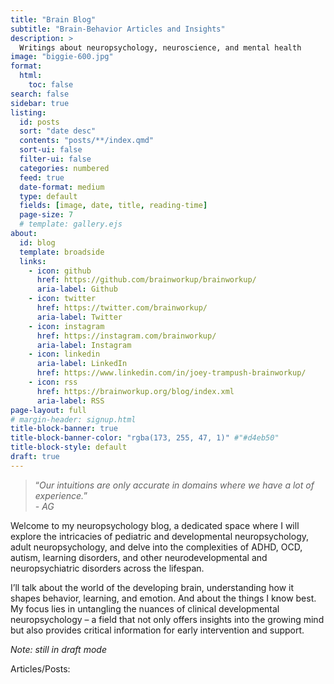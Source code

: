 ```yaml
---
title: "Brain Blog"
subtitle: "Brain-Behavior Articles and Insights"
description: >
  Writings about neuropsychology, neuroscience, and mental health
image: "biggie-600.jpg"
format:
  html:
    toc: false
search: false
sidebar: true
listing:
  id: posts
  sort: "date desc"
  contents: "posts/**/index.qmd"
  sort-ui: false
  filter-ui: false
  categories: numbered
  feed: true
  date-format: medium
  type: default
  fields: [image, date, title, reading-time]
  page-size: 7
  # template: gallery.ejs
about:
  id: blog
  template: broadside
  links:
    - icon: github
      href: https://github.com/brainworkup/brainworkup/
      aria-label: Github
    - icon: twitter
      href: https://twitter.com/brainworkup/
      aria-label: Twitter
    - icon: instagram
      href: https://instagram.com/brainworkup/
      aria-label: Instagram
    - icon: linkedin
      aria-label: LinkedIn
      href: https://www.linkedin.com/in/joey-trampush-brainworkup/
    - icon: rss
      href: https://brainworkup.org/blog/index.xml
      aria-label: RSS
page-layout: full
# margin-header: signup.html
title-block-banner: true
title-block-banner-color: "rgba(173, 255, 47, 1)" #"#d4eb50"
title-block-style: default
draft: true
---
```


> "_Our intuitions are only accurate in domains where we have a lot of experience._"
> <br> <cite> - AG </cite>

:::{#blog}
Welcome to my neuropsychology blog, a dedicated space where I will explore the
intricacies of pediatric and developmental neuropsychology, adult
neuropsychology, and delve into the
complexities of ADHD, OCD, autism, learning disorders, and other neurodevelopmental
and neuropsychiatric disorders across the lifespan.

I'll talk about the world of the developing brain, understanding how
it shapes behavior, learning, and emotion. And about the things I know best. My focus lies in untangling the
nuances of clinical developmental neuropsychology – a field that not only offers
insights into the growing mind but also provides critical information for early
intervention and support.

_Note: still in draft mode_
:::

::: {#hero-banner .column-screen}
::: {.grid .column-page}
::: {.headline .g-col-lg-6 .g-col-12 .g-col-md-12}
::: h1
Articles/Posts:
:::

<!-- Featured topics:

- [ADHD](../adhd/index.qmd)
- [Anecdotal](../joey-trampush/index.qmd)
- [Brain Development](../pediatric-neuropsychology/index.qmd)
- [Genetics](../joey-trampush/index.qmd) -->

\


:::


:::
:::

::: {#gallery .column-page}
:::
